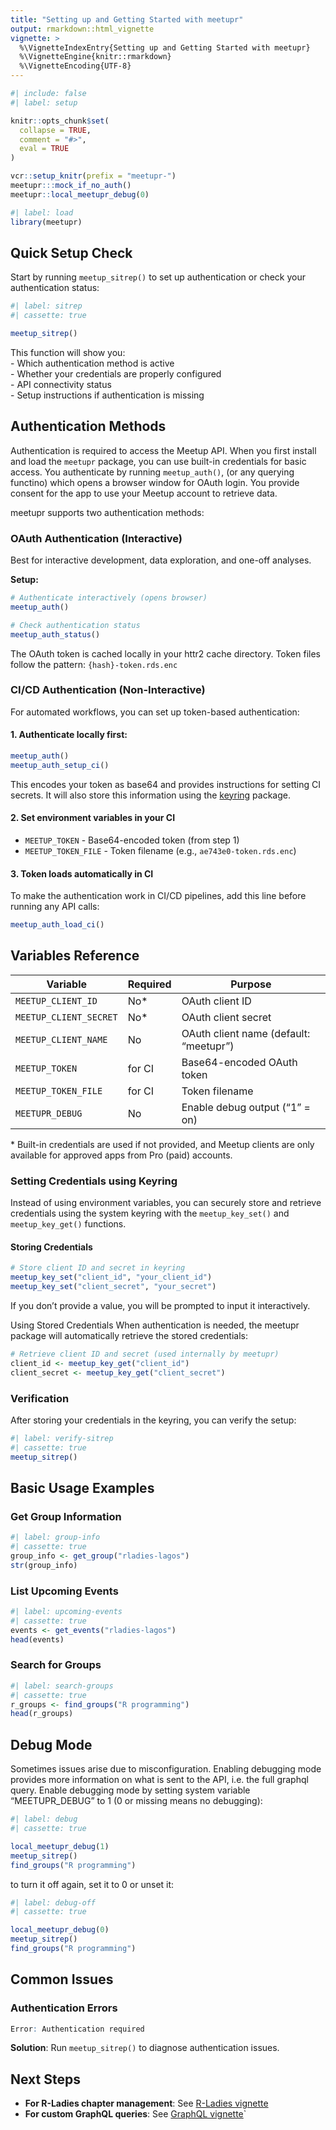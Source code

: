 ```yaml
---
title: "Setting up and Getting Started with meetupr"
output: rmarkdown::html_vignette
vignette: >
  %\VignetteIndexEntry{Setting up and Getting Started with meetupr}
  %\VignetteEngine{knitr::rmarkdown}
  %\VignetteEncoding{UTF-8}
---
```


```r
#| include: false
#| label: setup

knitr::opts_chunk$set(
  collapse = TRUE,
  comment = "#>",
  eval = TRUE
)

vcr::setup_knitr(prefix = "meetupr-")
meetupr:::mock_if_no_auth()
meetupr::local_meetupr_debug(0)
```

```r
#| label: load
library(meetupr)
```

## Quick Setup Check

Start by running `meetup_sitrep()` to set up authentication or check your authentication status:

```r
#| label: sitrep
#| cassette: true

meetup_sitrep()
```

This function will show you:  
- Which authentication method is active  
- Whether your credentials are properly configured  
- API connectivity status  
- Setup instructions if authentication is missing  

## Authentication Methods

Authentication is required to access the Meetup API.
When you first install and load the `meetupr` package, you can use built-in credentials for basic access.
You authenticate by running `meetup_auth()`, (or any querying functino) which opens a browser window for OAuth login.
You provide consent for the app to use your Meetup account to retrieve data.

meetupr supports two authentication methods:

### OAuth Authentication (Interactive)

Best for interactive development, data exploration, and one-off analyses.

**Setup:**

```r
# Authenticate interactively (opens browser)
meetup_auth()

# Check authentication status
meetup_auth_status()
```

The OAuth token is cached locally in your httr2 cache directory. 
Token files follow the pattern: `{hash}-token.rds.enc`

### CI/CD Authentication (Non-Interactive)

For automated workflows, you can set up token-based authentication:

#### 1. Authenticate locally first:

```r
meetup_auth()
meetup_auth_setup_ci()
```

This encodes your token as base64 and provides instructions for setting CI secrets.
It will also store this information using the [keyring](https://keyring.r-lib.org/) package.

#### 2. Set environment variables in your CI

- `MEETUP_TOKEN` - Base64-encoded token (from step 1)  
- `MEETUP_TOKEN_FILE` - Token filename (e.g., `ae743e0-token.rds.enc`)  

#### 3. Token loads automatically in CI

To make the authentication work in CI/CD pipelines, add this line before running any API calls:

```r
meetup_auth_load_ci()
```

## Variables Reference

| Variable | Required | Purpose |
|----------|----------|---------|
| `MEETUP_CLIENT_ID` | No* | OAuth client ID |
| `MEETUP_CLIENT_SECRET` | No* | OAuth client secret |
| `MEETUP_CLIENT_NAME` | No | OAuth client name (default: "meetupr") |
| `MEETUP_TOKEN` | for CI | Base64-encoded OAuth token |
| `MEETUP_TOKEN_FILE` | for CI | Token filename |
| `MEETUPR_DEBUG` | No | Enable debug output ("1" = on) |

\* Built-in credentials are used if not provided, and Meetup clients are only available for approved apps from Pro (paid) accounts.

### Setting Credentials using Keyring

Instead of using environment variables, you can securely store and retrieve credentials using the system keyring with the `meetup_key_set()` and `meetup_key_get()` functions.

#### Storing Credentials

```r
# Store client ID and secret in keyring
meetup_key_set("client_id", "your_client_id")
meetup_key_set("client_secret", "your_secret")
```

If you don't provide a value, you will be prompted to input it interactively.

Using Stored Credentials
When authentication is needed, the meetupr package will automatically retrieve the stored credentials:


```r
# Retrieve client ID and secret (used internally by meetupr)
client_id <- meetup_key_get("client_id")
client_secret <- meetup_key_get("client_secret")
```

### Verification

After storing your credentials in the keyring, you can verify the setup:

```r
#| label: verify-sitrep
#| cassette: true
meetup_sitrep()
```

## Basic Usage Examples

### Get Group Information

```r
#| label: group-info
#| cassette: true
group_info <- get_group("rladies-lagos")
str(group_info)
```

### List Upcoming Events

```r
#| label: upcoming-events
#| cassette: true
events <- get_events("rladies-lagos")
head(events)
```

### Search for Groups

```r
#| label: search-groups
#| cassette: true
r_groups <- find_groups("R programming")
head(r_groups)
```

## Debug Mode

Sometimes issues arise due to misconfiguration.
Enabling debugging mode provides more information on what is sent to the API, i.e. the full graphql query.
Enable debugging mode by setting system variable "MEETUPR_DEBUG" to 1 (0 or missing means no debugging):

```r
#| label: debug
#| cassette: true

local_meetupr_debug(1)
meetup_sitrep()
find_groups("R programming")
```

to turn it off again, set it to 0 or unset it:

```r
#| label: debug-off
#| cassette: true

local_meetupr_debug(0)
meetup_sitrep()
find_groups("R programming")
```

## Common Issues

### Authentication Errors

```r
Error: Authentication required
```

**Solution**: Run `meetup_sitrep()` to diagnose authentication issues.

## Next Steps

- **For R-Ladies chapter management**: See [R-Ladies vignette](rladies.html)  
- **For custom GraphQL queries**: See [GraphQL vignette](graphql.html)`
